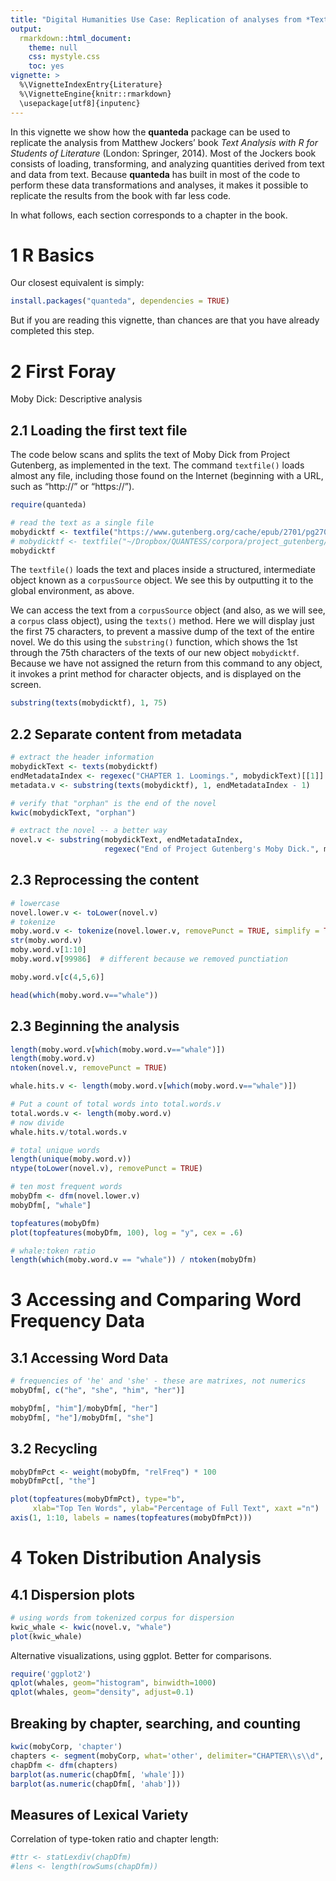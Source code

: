 ```yaml
---
title: "Digital Humanities Use Case: Replication of analyses from *Text Analysis with R for Students of Literature*"
output:
  rmarkdown::html_document:
    theme: null
    css: mystyle.css
    toc: yes
vignette: >
  %\VignetteIndexEntry{Literature}
  %\VignetteEngine{knitr::rmarkdown}
  \usepackage[utf8]{inputenc}
---
```


<!--
%\VignetteEngine{knitr::rmarkdown}
%\VignetteIndexEntry{Quickstart}
-->

In this vignette we show how the **quanteda** package can be used to replicate the analysis from Matthew Jockers' book *Text Analysis with R for Students of Literature* (London: Springer, 2014).  Most of the Jockers book consists of loading, transforming, and analyzing quantities derived from text and data from text.  Because **quanteda** has built in most of the code to perform these data transformations and analyses, it makes it possible to replicate the results from the book with far less code.

In what follows, each section corresponds to a chapter in the book.

# 1 R Basics

Our closest equivalent is simply:
```r
install.packages("quanteda", dependencies = TRUE)
```

But if you are reading this vignette, than chances are that you have already completed this step.

# 2 First Foray

Moby Dick: Descriptive analysis

## 2.1 Loading the first text file

The code below scans and splits the text of Moby Dick from Project Gutenberg, as implemented in the text.  The command `textfile()` loads almost any file, including those found on the Internet (beginning with a URL, such as "http://" or "https://").
```r
require(quanteda)

# read the text as a single file
mobydicktf <- textfile("https://www.gutenberg.org/cache/epub/2701/pg2701.txt")
# mobydicktf <- textfile("~/Dropbox/QUANTESS/corpora/project_gutenberg/pg2701.txt")
mobydicktf
```

The `textfile()` loads the text and places inside a structured, intermediate object known as a `corpusSource` object.  We see this by outputting it to the global environment, as above.

We can access the text from a `corpusSource` object (and also, as we will see, a `corpus` class object), using the `texts()` method.  Here we will display just the first 75 characters, to prevent a massive dump of the text of the entire novel.  We do this using the `substring()` function, which shows the 1st through the 75th characters of the texts of our new object `mobydicktf`.  Because we have not assigned the return from this command to any object, it invokes a print method for character objects, and is displayed on the screen.
```r
substring(texts(mobydicktf), 1, 75)
```

## 2.2 Separate content from metadata

```r
# extract the header information
mobydickText <- texts(mobydicktf)
endMetadataIndex <- regexec("CHAPTER 1. Loomings.", mobydickText)[[1]]
metadata.v <- substring(texts(mobydicktf), 1, endMetadataIndex - 1)

# verify that "orphan" is the end of the novel
kwic(mobydickText, "orphan")

# extract the novel -- a better way
novel.v <- substring(mobydickText, endMetadataIndex, 
                     regexec("End of Project Gutenberg's Moby Dick.", mobydickText)[[1]]-1)
```

## 2.3 Reprocessing the content

```r
# lowercase
novel.lower.v <- toLower(novel.v)
# tokenize
moby.word.v <- tokenize(novel.lower.v, removePunct = TRUE, simplify = TRUE)
str(moby.word.v)
moby.word.v[1:10]
moby.word.v[99986]  # different because we removed punctiation

moby.word.v[c(4,5,6)]

head(which(moby.word.v=="whale"))
```

## 2.3 Beginning the analysis

```r
length(moby.word.v[which(moby.word.v=="whale")])
length(moby.word.v)
ntoken(novel.v, removePunct = TRUE)

whale.hits.v <- length(moby.word.v[which(moby.word.v=="whale")])

# Put a count of total words into total.words.v 
total.words.v <- length(moby.word.v)
# now divide
whale.hits.v/total.words.v

# total unique words
length(unique(moby.word.v))
ntype(toLower(novel.v), removePunct = TRUE)
```

```r
# ten most frequent words
mobyDfm <- dfm(novel.lower.v)
mobyDfm[, "whale"]

topfeatures(mobyDfm)
plot(topfeatures(mobyDfm, 100), log = "y", cex = .6)

# whale:token ratio
length(which(moby.word.v == "whale")) / ntoken(mobyDfm)
```


# 3 Accessing and Comparing Word Frequency Data

## 3.1 Accessing Word Data

```r
# frequencies of 'he' and 'she' - these are matrixes, not numerics
mobyDfm[, c("he", "she", "him", "her")]

mobyDfm[, "him"]/mobyDfm[, "her"]
mobyDfm[, "he"]/mobyDfm[, "she"]
```

## 3.2 Recycling

```r
mobyDfmPct <- weight(mobyDfm, "relFreq") * 100
mobyDfmPct[, "the"]

plot(topfeatures(mobyDfmPct), type="b",
     xlab="Top Ten Words", ylab="Percentage of Full Text", xaxt ="n")
axis(1, 1:10, labels = names(topfeatures(mobyDfmPct)))
```


# 4 Token Distribution Analysis

## 4.1 Dispersion plots

```r
# using words from tokenized corpus for dispersion
kwic_whale <- kwic(novel.v, "whale")
plot(kwic_whale)
```

Alternative visualizations, using ggplot. Better for comparisons.

```r
require('ggplot2')
qplot(whales, geom="histogram", binwidth=1000) 
qplot(whales, geom="density", adjust=0.1)
```



## Breaking by chapter, searching, and counting
```r
kwic(mobyCorp, 'chapter')
chapters <- segment(mobyCorp, what='other', delimiter="CHAPTER\\s\\d", perl=TRUE)
chapDfm <- dfm(chapters)
barplot(as.numeric(chapDfm[, 'whale']))
barplot(as.numeric(chapDfm[, 'ahab']))

```

## Measures of Lexical Variety

Correlation of type-token ratio and chapter length:

```r
#ttr <- statLexdiv(chapDfm)
#lens <- length(rowSums(chapDfm))

```



